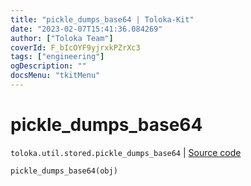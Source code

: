 ```yaml
---
title: "pickle_dumps_base64 | Toloka-Kit"
date: "2023-02-07T15:41:36.084269"
author: ["Toloka Team"]
coverId: F_bIcOYF9yjrxkPZrXc3
tags: ["engineering"]
ogDescription: ""
docsMenu: "tkitMenu"
---
```


# pickle_dumps_base64
`toloka.util.stored.pickle_dumps_base64` | [Source code](https://github.com/Toloka/toloka-kit/blob/v1.1.3/src/util/stored.py#L42)

```python
pickle_dumps_base64(obj)
```